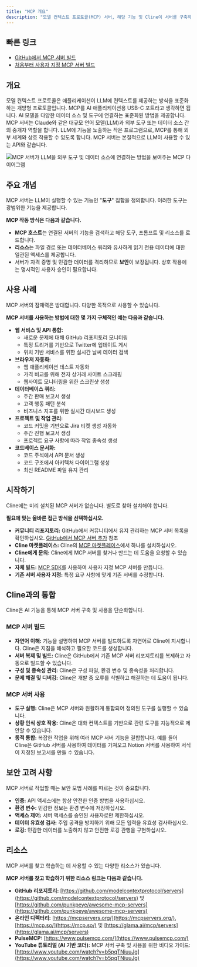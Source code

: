 ```yaml
---
title: "MCP 개요"
description: "모델 컨텍스트 프로토콜(MCP) 서버, 해당 기능 및 Cline이 서버를 구축하고 사용하는 데 어떻게 도움이 되는지 알아보세요. MCP는 애플리케이션이 LLM에 컨텍스트를 제공하는 방식을 표준화하여 AI 애플리케이션용 USB-C 포트처럼 작동합니다."
---
```


## 빠른 링크

-   [GitHub에서 MCP 서버 빌드](/mcp/adding-mcp-servers-from-github)
-   [처음부터 사용자 지정 MCP 서버 빌드](/mcp/mcp-server-development-protocol)

## 개요

모델 컨텍스트 프로토콜은 애플리케이션이 LLM에 컨텍스트를 제공하는 방식을 표준화하는 개방형 프로토콜입니다. MCP를 AI 애플리케이션용 USB-C 포트라고 생각하면 됩니다. AI 모델을 다양한 데이터 소스 및 도구에 연결하는 표준화된 방법을 제공합니다. MCP 서버는 Claude와 같은 대규모 언어 모델(LLM)과 외부 도구 또는 데이터 소스 간의 중개자 역할을 합니다. LLM에 기능을 노출하는 작은 프로그램으로, MCP를 통해 외부 세계와 상호 작용할 수 있도록 합니다. MCP 서버는 본질적으로 LLM이 사용할 수 있는 API와 같습니다.

<Frame>
	<img
		src="https://storage.googleapis.com/cline_public_images/docs/assets/mcp-diagram.png"
		alt="MCP 서버가 LLM을 외부 도구 및 데이터 소스에 연결하는 방법을 보여주는 MCP 다이어그램"
	/>
</Frame>

## 주요 개념

MCP 서버는 LLM이 실행할 수 있는 기능인 "**도구**" 집합을 정의합니다. 이러한 도구는 광범위한 기능을 제공합니다.

**MCP 작동 방식은 다음과 같습니다.**

-   **MCP 호스트**는 연결된 서버의 기능을 검색하고 해당 도구, 프롬프트 및 리소스를 로드합니다.
-   **리소스**는 파일 경로 또는 데이터베이스 쿼리와 유사하게 읽기 전용 데이터에 대한 일관된 액세스를 제공합니다.
-   서버가 자격 증명 및 민감한 데이터를 격리하므로 **보안**이 보장됩니다. 상호 작용에는 명시적인 사용자 승인이 필요합니다.

## 사용 사례

MCP 서버의 잠재력은 방대합니다. 다양한 목적으로 사용할 수 있습니다.

**MCP 서버를 사용하는 방법에 대한 몇 가지 구체적인 예는 다음과 같습니다.**

-   **웹 서비스 및 API 통합:**
    -   새로운 문제에 대해 GitHub 리포지토리 모니터링
    -   특정 트리거를 기반으로 Twitter에 업데이트 게시
    -   위치 기반 서비스를 위한 실시간 날씨 데이터 검색
-   **브라우저 자동화:**
    -   웹 애플리케이션 테스트 자동화
    -   가격 비교를 위해 전자 상거래 사이트 스크래핑
    -   웹사이트 모니터링을 위한 스크린샷 생성
-   **데이터베이스 쿼리:**
    -   주간 판매 보고서 생성
    -   고객 행동 패턴 분석
    -   비즈니스 지표를 위한 실시간 대시보드 생성
-   **프로젝트 및 작업 관리:**
    -   코드 커밋을 기반으로 Jira 티켓 생성 자동화
    -   주간 진행 보고서 생성
    -   프로젝트 요구 사항에 따라 작업 종속성 생성
-   **코드베이스 문서화:**
    -   코드 주석에서 API 문서 생성
    -   코드 구조에서 아키텍처 다이어그램 생성
    -   최신 README 파일 유지 관리

## 시작하기

Cline에는 미리 설치된 MCP 서버가 없습니다. 별도로 찾아 설치해야 합니다.

**필요에 맞는 올바른 접근 방식을 선택하십시오.**

-   **커뮤니티 리포지토리:** GitHub에서 커뮤니티에서 유지 관리하는 MCP 서버 목록을 확인하십시오. [GitHub에서 MCP 서버 추가](/mcp/adding-mcp-servers-from-github) 참조
-   **Cline 마켓플레이스:** Cline의 [MCP 마켓플레이스](/mcp/mcp-marketplace)에서 하나를 설치하십시오.
-   **Cline에게 문의:** Cline에게 MCP 서버를 찾거나 만드는 데 도움을 요청할 수 있습니다.
-   **자체 빌드:** [MCP SDK](https://github.com/modelcontextprotocol/)를 사용하여 사용자 지정 MCP 서버를 만듭니다.
-   **기존 서버 사용자 지정:** 특정 요구 사항에 맞게 기존 서버를 수정합니다.

## Cline과의 통합

Cline은 AI 기능을 통해 MCP 서버 구축 및 사용을 단순화합니다.

### MCP 서버 빌드

-   **자연어 이해:** 기능을 설명하여 MCP 서버를 빌드하도록 자연어로 Cline에 지시합니다. Cline은 지침을 해석하고 필요한 코드를 생성합니다.
-   **서버 복제 및 빌드:** Cline은 GitHub에서 기존 MCP 서버 리포지토리를 복제하고 자동으로 빌드할 수 있습니다.
-   **구성 및 종속성 관리:** Cline은 구성 파일, 환경 변수 및 종속성을 처리합니다.
-   **문제 해결 및 디버깅:** Cline은 개발 중 오류를 식별하고 해결하는 데 도움이 됩니다.

### MCP 서버 사용

-   **도구 실행:** Cline은 MCP 서버와 원활하게 통합되어 정의된 도구를 실행할 수 있습니다.
-   **상황 인식 상호 작용:** Cline은 대화 컨텍스트를 기반으로 관련 도구를 지능적으로 제안할 수 있습니다.
-   **동적 통합:** 복잡한 작업을 위해 여러 MCP 서버 기능을 결합합니다. 예를 들어 Cline은 GitHub 서버를 사용하여 데이터를 가져오고 Notion 서버를 사용하여 서식이 지정된 보고서를 만들 수 있습니다.

## 보안 고려 사항

MCP 서버로 작업할 때는 보안 모범 사례를 따르는 것이 중요합니다.

-   **인증:** API 액세스에는 항상 안전한 인증 방법을 사용하십시오.
-   **환경 변수:** 민감한 정보는 환경 변수에 저장하십시오.
-   **액세스 제어:** 서버 액세스를 승인된 사용자로만 제한하십시오.
-   **데이터 유효성 검사:** 주입 공격을 방지하기 위해 모든 입력을 유효성 검사하십시오.
-   **로깅:** 민감한 데이터를 노출하지 않고 안전한 로깅 관행을 구현하십시오.

## 리소스

MCP 서버를 찾고 학습하는 데 사용할 수 있는 다양한 리소스가 있습니다.

**MCP 서버를 찾고 학습하기 위한 리소스 링크는 다음과 같습니다.**

-   **GitHub 리포지토리:** [https://github.com/modelcontextprotocol/servers](https://github.com/modelcontextprotocol/servers) 및 [https://github.com/punkpeye/awesome-mcp-servers](https://github.com/punkpeye/awesome-mcp-servers)
-   **온라인 디렉터리:** [https://mcpservers.org/](https://mcpservers.org/), [https://mcp.so/](https://mcp.so/) 및 [https://glama.ai/mcp/servers](https://glama.ai/mcp/servers)
-   **PulseMCP:** [https://www.pulsemcp.com/](https://www.pulsemcp.com/)
-   **YouTube 튜토리얼 (AI 기반 코더):** MCP 서버 구축 및 사용을 위한 비디오 가이드: [https://www.youtube.com/watch?v=b5pqTNiuuJg](https://www.youtube.com/watch?v=b5pqTNiuuJg)
